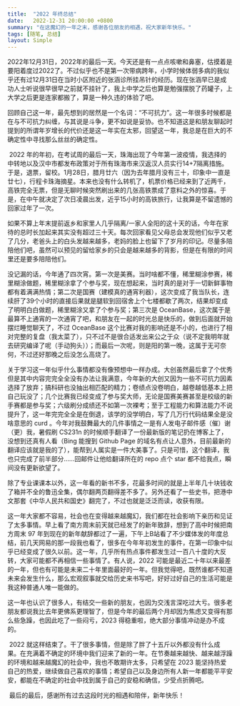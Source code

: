 ```yaml
---
title:  "2022 年终总结"
date:   2022-12-31 20:00:00 +0800
summary: "在这魔幻的一年之末，感谢各位朋友的相遇，祝大家新年快乐。"
tags: [随笔, 总结]
layout: Simple
---
```


​      2022年12月31日，2022年的最后一天。今天还是有一点点咳嗽和鼻塞，估摸着是要阳着度过2022了。不过似乎也不是第一次带病跨年，小学时候体弱多病的我似乎还有过12月31日在当时小区附近的张涵诊所挂吊针的经历。现在张涵早已是成功人士听说很早很早之前就不挂针了，我上中学之后也算是勉强摆脱了药罐子，上大学之后更是连家都搬了，算是一种久违的体验了吧。

​      回顾自己这一年，最先想到的居然是一个名词：“不可抗力”。这一年很多时候都是在与不可抗力纠缠，与其说是斗争，更不如说是妥协。也不知道这是和朋友聊起时提到的所谓年岁增长的代价还是这一年实在太邪，回望这一年，我总是在巨大的不确定性中寻找那么丝丝的确定性。

​      2022 年的年初，在考试周的最后一天，珠海出现了今年第一波疫情，我选择的中转地以及汉中市都发布政策对于所有珠海市来汉返汉人员实行14+7隔离措施。于是，退票，留校。1月28日，腊月廿六（因为去年腊月没有三十，印象中一直是廿七），行程卡珠海摘星。本来也没有什么转机了，机票价格已经来到了近两千，高铁完全无票，但是无聊时候突然刷出来的几张高铁票成了意料之外的惊喜。于是，在中午就决定了次日凌晨出发，近乎15小时的高铁旅行，让我算是不留遗憾的回家过年了一次。

​      如果不算上年末提前返乡和家里人几乎隔离/一家人全阳的这十天的话，今年在家待的总时长加起来其实没有超过三十天。每次回家看见父母总会发现他们似乎又老了几分，老爸头上的白头发越来越多，老妈的脸上也留下了岁月的印记。尽量多陪陪他们吧，虽然可以预见的留给家乡的只会是越来越多的背影，但是在有限的时间里还是要多陪陪他们。

​      没记漏的话，今年通了四次宵。第一次是美赛。当时啥都不懂，稀里糊涂参赛，稀里糊涂做题，稀里糊涂拿了个参与奖，现在想起来，当时真的是对于一切新鲜事物都有着满满热情；第二次是国赛（建模真的通宵利器），这次变成了我当队长，连续肝了39个小时的直接后果就是腿软到回宿舍上个七楼都歇了两次，结果却变成了明明白白做题，稀里糊涂又拿了个参与奖；第三次是 OceanBase，这次属于是最算不上通宵的一次通宵了吧，和朋友在一起的时光总是快乐的，做到后面就开始摆烂睡觉聊天了，不过 OceanBase 这个比赛对我的影响还是不小的，也进行了相对完整的复盘（我太菜了），只不过不是很合适发出来公之于众（说不定我明年就去研究编译了呢（手动狗头））；而最后一次呢，则是阳的第一晚，这属于无可奈何，不过还好那晚之后没怎么高烧了。

​      关于学习这一年似乎什么事情都没有像预想中一样办成。大创虽然最后拿了个优秀但是其中内容完完全全没有办法让我满意，今年新的大创又因为一些不可抗力因素选择了放弃；搞科研也没抽出相匹配的精力；卷绩点没卷明白，越卷越低基本上把自己玩没了；几个比赛我已经变成了参与奖大师，无论是国赛美赛甚至是校级的新手赛都是参与奖；六级刷分成绩还不如第一次裸考；至于工程能力和算法能力不说提升了，这一年完完全全是在倒退，该学的没学明白，写了几万行代码结果全是没啥意思的 curd 。今年对我鼓舞最大的几件事情之一是有人发电子邮件感（催）谢（更）我，暑假刷 CS231n 的时候顺手翻译了一份最新版的笔记扔在博客上了，没想到还真有人看（Bing 能搜到 Github Page 的域名有点让人意外，目前最新的翻译应该就是我的了），能帮到人属实是一件大美事了。只是可惜，这个翻译，我也只完成了前半部分……回邮件让他给翻译所在的 repo 点个 star 都不给我点，瞬间没有更新欲望了。

​      除了专业课课本以外，这一年看的新书不多，花最多时间的就是上半年几十块钱收了箱并不全的鲁迅全集，偶尔翻两页翻得差不多了。另外还看了一些史书，把港中文那套《中华人民共和国史》翻完了，不过也就是泛泛而读，收获有限。

​      这一年大家都不容易，社会也在变得越来越魔幻，我们都在社会影响下亲历和见证了太多事情。早上看了南方周末前天就已经发了的新年致辞，想到了高中时候把南方周末 97 年到现在的新年献辞都过了一遍，下午上B站看了不少媒体发的年度总结，前几天网易的那一段我也看了，很多在今年年初发生的事件，在第一印象中似乎已经变成了很久以前。这一年，几乎所有热点事件都发生过一百八十度的大反转，大家可能都不再相信一些事情了。有人说，2022 可能是最近二十年以来最差的一年，但也有可能是未来二十年里面最好的一年。但我觉得吧，既然谁都不知道未来会发生什么，那么宏观叙事就交给历史来书写吧，好好过好自己的生活可能是我这种普通人唯一能做的。

​      这一年也认识了很多人，有结交一些新的朋友，也因为交浅言深吃过大亏。很多老朋友都说我比去年更佛系更理智了，但是今年的最后两个月却因为焦虑又变得有那么些急躁，也因此吃了一些闷亏，2023 得稳重啦，绝大部分事情冲动是办不成的。

​      2022 就这样结束了。干了很多事情，但是除了胖了十五斤以外都没有什么成果。在充满着不确定的环境中我们迎来了新的一年。在节奏越来越快、越来越浮躁的环境和越来越魔幻的社会中，我也不敢期许太多，只希望在 2023 能坚持热爱自己的热爱，继续做自己喜欢的事情；希望自己以及身边所有人新一年都能平平安安，都能在不确定的社会中找到属于自己的安稳和确信，少受点折腾吧。

​      最后的最后，感谢所有过去这段时光的相遇和陪伴，新年快乐！

